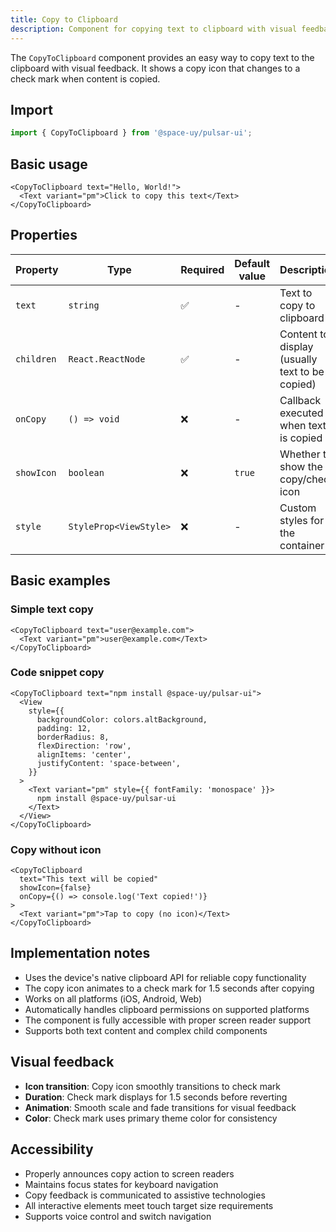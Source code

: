```yaml
---
title: Copy to Clipboard
description: Component for copying text to clipboard with visual feedback and customizable appearance.
---
```


The `CopyToClipboard` component provides an easy way to copy text to the clipboard with visual feedback. It shows a copy icon that changes to a check mark when content is copied.


<Playground src="https://pulsarui-playground.netlify.app/ui-kit/copy-to-clipboard?showHeader=false" />

## Import

```typescript
import { CopyToClipboard } from '@space-uy/pulsar-ui';
```

## Basic usage

```tsx
<CopyToClipboard text="Hello, World!">
  <Text variant="pm">Click to copy this text</Text>
</CopyToClipboard>
```

## Properties

| Property   | Type                   | Required | Default value | Description                                    |
| ---------- | ---------------------- | -------- | ------------- | ---------------------------------------------- |
| `text`     | `string`               | ✅       | -             | Text to copy to clipboard                      |
| `children` | `React.ReactNode`      | ✅       | -             | Content to display (usually text to be copied) |
| `onCopy`   | `() => void`           | ❌       | -             | Callback executed when text is copied          |
| `showIcon` | `boolean`              | ❌       | `true`        | Whether to show the copy/check icon            |
| `style`    | `StyleProp<ViewStyle>` | ❌       | -             | Custom styles for the container                |

## Basic examples

### Simple text copy

```tsx
<CopyToClipboard text="user@example.com">
  <Text variant="pm">user@example.com</Text>
</CopyToClipboard>
```

### Code snippet copy

```tsx
<CopyToClipboard text="npm install @space-uy/pulsar-ui">
  <View
    style={{
      backgroundColor: colors.altBackground,
      padding: 12,
      borderRadius: 8,
      flexDirection: 'row',
      alignItems: 'center',
      justifyContent: 'space-between',
    }}
  >
    <Text variant="pm" style={{ fontFamily: 'monospace' }}>
      npm install @space-uy/pulsar-ui
    </Text>
  </View>
</CopyToClipboard>
```

### Copy without icon

```tsx
<CopyToClipboard
  text="This text will be copied"
  showIcon={false}
  onCopy={() => console.log('Text copied!')}
>
  <Text variant="pm">Tap to copy (no icon)</Text>
</CopyToClipboard>
```

## Implementation notes

- Uses the device's native clipboard API for reliable copy functionality
- The copy icon animates to a check mark for 1.5 seconds after copying
- Works on all platforms (iOS, Android, Web)
- Automatically handles clipboard permissions on supported platforms
- The component is fully accessible with proper screen reader support
- Supports both text content and complex child components

## Visual feedback

- **Icon transition**: Copy icon smoothly transitions to check mark
- **Duration**: Check mark displays for 1.5 seconds before reverting
- **Animation**: Smooth scale and fade transitions for visual feedback
- **Color**: Check mark uses primary theme color for consistency

## Accessibility

- Properly announces copy action to screen readers
- Maintains focus states for keyboard navigation
- Copy feedback is communicated to assistive technologies
- All interactive elements meet touch target size requirements
- Supports voice control and switch navigation
